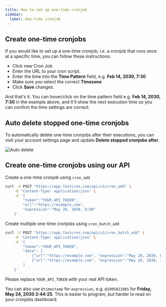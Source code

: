 ```yaml
---
title: How to set up one-time cronjob
sidebar:
  label: One-time cronjob
---
```



## Create one-time cronjobs
If you would like to set up a one-time cronjob, i.e. a cronjob that runs once at a specific time, you can follow these instructions:

- Click new Cron Job
- Enter the URL to your cron script.
- Enter the time into the **Time Pattern** field, e.g. **Feb 14, 2030, 7:30**
- Make sure you select the correct **Timezone**
- Click **Save** changes.

And that's it. 
You can hover/click on the time pattern field e.g. **Feb 14, 2030, 7:30** in the example above, and it'll show the next execution time so you can confirm the time settings are correct.

## Auto delete stopped one-time cronjobs
To automatically delete one-time cronjobs after their executions, you can visit your account settings page and update **Delete stopped cronjobs after**.

![Auto delete](/screenshots/account-settings.png)

## Create one-time cronjobs using our API
Create a one-time cronjob using `cron_add`
```bash "YOUR_API_TOKEN"
curl -X POST "https://app.fastcron.com/api/v1/cron_add" \
    -H 'Content-Type: application/json' \
    -d '{
        "token":"YOUR_API_TOKEN",
        "url":"https://example.com",
        "expression":"May 20, 2030, 8:00"
    }'
 ```

Create multiple one-time cronjobs using `cron_batch_add`

```bash "YOUR_API_TOKEN"
curl -X POST "https://app.fastcron.com/api/v1/cron_batch_add" \
    -H 'Content-Type: application/json' \
    -d '{
        "token":"YOUR_API_TOKEN",
        "data": [
            {"url":"https://example.com", "expression":"May 20, 2030, 8:00"},
            {"url":"https://example.com", "expression":"May 20, 2030, 19:00"}
        ]
    }'
```

Please replace `YOUR_API_TOKEN` with your real API token.

You can also use `@timestamp` for `expression`, e.g. `@1905821065` for **Friday, May 24, 2030 2:44:25**. This is easier to program, but harder to read on your cronjobs dashboard.